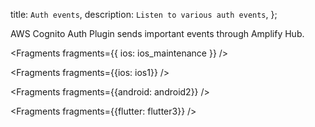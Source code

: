   title: `Auth events`,
  description: `Listen to various auth events`,
};

AWS Cognito Auth Plugin sends important events through Amplify Hub.


<Fragments fragments={{ ios: ios_maintenance }} />


<Fragments fragments={{ios: ios1}} />


<Fragments fragments={{android: android2}} />


<Fragments fragments={{flutter: flutter3}} />

